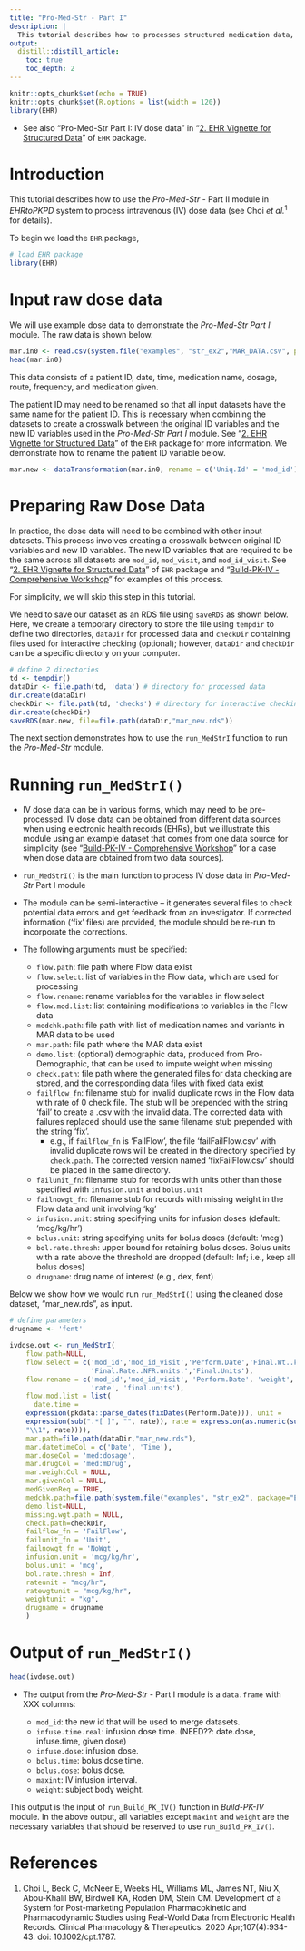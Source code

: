 ```yaml
---
title: "Pro-Med-Str - Part I"
description: |
  This tutorial describes how to processes structured medication data, especially focusing on intravenously given dose data.
output:
  distill::distill_article:
    toc: true
    toc_depth: 2
---
```


```r
knitr::opts_chunk$set(echo = TRUE)
knitr::opts_chunk$set(R.options = list(width = 120))
library(EHR)
```

* See also "Pro-Med-Str Part I: IV dose data" in "[2. EHR Vignette for Structured Data](https://cran.r-project.org/web/packages/EHR/vignettes/ehr_vignette_02_str.html)" of `EHR` package.

# Introduction

This tutorial describes how to use the *Pro-Med-Str* - Part II module in *EHRtoPKPD* system to process intravenous (IV) dose data (see Choi *et al.*$^{1}$ for details).

To begin we load the `EHR` package,

```r
# load EHR package
library(EHR)
```

# Input raw dose data

We will use example dose data to demonstrate the *Pro-Med-Str Part I* module. The raw data is shown below.

```r
mar.in0 <- read.csv(system.file("examples", "str_ex2","MAR_DATA.csv", package="EHR"), check.names = FALSE)
head(mar.in0)
```

This data consists of a patient ID, date, time, medication name, dosage, route, frequency, and medication given.

The patient ID may need to be renamed so that all input datasets have the same name for the patient ID. This is necessary when combining the datasets to create a crosswalk between the original ID variables and the new ID variables used in the *Pro-Med-Str Part I* module. See "[2. EHR Vignette for Structured Data](https://cran.r-project.org/web/packages/EHR/vignettes/ehr_vignette_02_str.html)" of the `EHR` package for more information. We demonstrate how to rename the patient ID variable below.


```r
mar.new <- dataTransformation(mar.in0, rename = c('Uniq.Id' = 'mod_id'))
```

# Preparing Raw Dose Data

In practice, the dose data will need to be combined with other input datasets. This process involves creating a crosswalk between original ID variables and new ID variables. The new ID variables that are required to be the same across all datasets are `mod_id`, `mod_visit`, and `mod_id_visit`. See "[2. EHR Vignette for Structured Data](https://cran.r-project.org/web/packages/EHR/vignettes/ehr_vignette_02_str.html)" of `EHR` package and "[Build-PK-IV - Comprehensive Workshop](https://choileena.github.io/Build-PK-IV-comprehensive.html)" for examples of this process.

For simplicity, we will skip this step in this tutorial.

We need to save our dataset as an RDS file using `saveRDS` as shown below. Here, we create a temporary directory to store the file using `tempdir` to define two directories, `dataDir` for processed data and `checkDir` containing files used for interactive checking (optional); however, `dataDir` and `checkDir` can be a specific directory on your computer.

```r
# define 2 directories
td <- tempdir()
dataDir <- file.path(td, 'data') # directory for processed data
dir.create(dataDir)
checkDir <- file.path(td, 'checks') # directory for interactive checking
dir.create(checkDir)
saveRDS(mar.new, file=file.path(dataDir,"mar_new.rds"))
```

The next section demonstrates how to use the `run_MedStrI` function to run the *Pro-Med-Str* module.

# Running `run_MedStrI()`

* IV dose data can be in various forms, which may need to be pre-processed. IV dose data can be obtained from different data sources when using electronic health records (EHRs), but we illustrate this module using an example dataset that comes from one data source for simplicity (see "[Build-PK-IV - Comprehensive Workshop](https://choileena.github.io/Build-PK-IV-comprehensive.html)" for a case when dose data are obtained from two data sources).

* `run_MedStrI()` is the main function to process IV dose data in *Pro-Med-Str* Part I module
* The module can be semi-interactive -- it generates several files to check potential data errors and get feedback from an investigator. If corrected information ('fix' files) are provided, the module should be re-run to incorporate the corrections. 

* The following arguments must be specified:
    + `flow.path`: file path where Flow data exist
    + `flow.select`: list of variables in the Flow data, which are used for processing
    + `flow.rename`: rename variables for the variables in flow.select
    + `flow.mod.list`: list containing modifications to variables in the Flow data
    + `medchk.path`: file path with list of medication names and variants in MAR data to be used 
    + `mar.path`: file path where the MAR data exist
    + `demo.list`: (optional) demographic data, produced from Pro-Demographic, that can be used to impute weight when missing
    + `check.path`: file path where the generated files for data checking are stored, and the corresponding data files with fixed data exist
    + `failflow_fn`: filename stub for invalid duplicate rows in the Flow data with rate of 0 check file. The stub will be prepended with the string 'fail' to create a .csv with the invalid data. The corrected data with failures replaced should use the same filename stub prepended with the string 'fix'.
         - e.g., if `failflow_fn` is 'FailFlow', the file 'failFailFlow.csv' with invalid duplicate rows will be created in the directory specified by `check.path`. The corrected version named 'fixFailFlow.csv' should be placed in the same directory.
    + `failunit_fn`: filename stub for records with units other than those specified with `infusion.unit` and `bolus.unit`
    + `failnowgt_fn`: filename stub for records with missing weight in the Flow data and unit involving 'kg'
    + `infusion.unit`: string specifying units for infusion doses (default: 'mcg/kg/hr')
    + `bolus.unit`: string specifying units for bolus doses (default: 'mcg')
    + `bol.rate.thresh`: upper bound for retaining bolus doses. Bolus units with a rate above the threshold are dropped (default: Inf; i.e., keep all bolus doses)
    + `drugname`: drug name of interest (e.g., dex, fent)

Below we show how we would run `run_MedStrI()` using the cleaned dose dataset, "mar_new.rds", as input.

```r
# define parameters
drugname <- 'fent'

ivdose.out <- run_MedStrI(
    flow.path=NULL,
    flow.select = c('mod_id','mod_id_visit','Perform.Date','Final.Wt..kg.',
                    'Final.Rate..NFR.units.','Final.Units'),
    flow.rename = c('mod_id','mod_id_visit', 'Perform.Date', 'weight',
                    'rate', 'final.units'),
    flow.mod.list = list(
      date.time =
    expression(pkdata::parse_dates(fixDates(Perform.Date))), unit =
    expression(sub(".*[ ]", "", rate)), rate = expression(as.numeric(sub("([0-9.]+).*",
    "\\1", rate)))),
    mar.path=file.path(dataDir,"mar_new.rds"),
    mar.datetimeCol = c('Date', 'Time'),
    mar.doseCol = 'med:dosage',
    mar.drugCol = 'med:mDrug',
    mar.weightCol = NULL,
    mar.givenCol = NULL,
    medGivenReq = TRUE,
    medchk.path=file.path(system.file("examples", "str_ex2", package="EHR"), sprintf('medChecked-%s.csv', drugname)),
    demo.list=NULL,
    missing.wgt.path = NULL,
    check.path=checkDir, 
    failflow_fn = 'FailFlow',
    failunit_fn = 'Unit',
    failnowgt_fn = 'NoWgt',
    infusion.unit = 'mcg/kg/hr',
    bolus.unit = 'mcg',
    bol.rate.thresh = Inf,
    rateunit = "mcg/hr",
    ratewgtunit = "mcg/kg/hr",
    weightunit = "kg",
    drugname = drugname
    )
```

# Output of `run_MedStrI()`

```r
head(ivdose.out)
```

* The output from the *Pro-Med-Str* - Part I module is a `data.frame` with XXX columns:  

  - `mod_id`: the new id that will be used to merge datasets.
  - `infuse.time.real`: infusion dose time. (NEED??: date.dose,  infuse.time, given dose)
  - `infuse.dose`: infusion dose.  
  - `bolus.time`: bolus dose time.
  - `bolus.dose`: bolus dose.
  - `maxint`: IV infusion interval.
  - `weight`: subject body weight.

This output is the input of `run_Build_PK_IV()` function in *Build-PK-IV* module. In the above output, all variables except `maxint` and `weight` are the necessary variables that should be reserved to use `run_Build_PK_IV()`.

# References
1. Choi L, Beck C, McNeer E, Weeks HL, Williams ML, James NT, Niu X, Abou-Khalil BW, Birdwell KA, Roden DM, Stein CM. Development of a System for Post-marketing Population Pharmacokinetic and Pharmacodynamic Studies using Real-World Data from Electronic Health Records. Clinical Pharmacology & Therapeutics. 2020 Apr;107(4):934-43. doi: 10.1002/cpt.1787.

